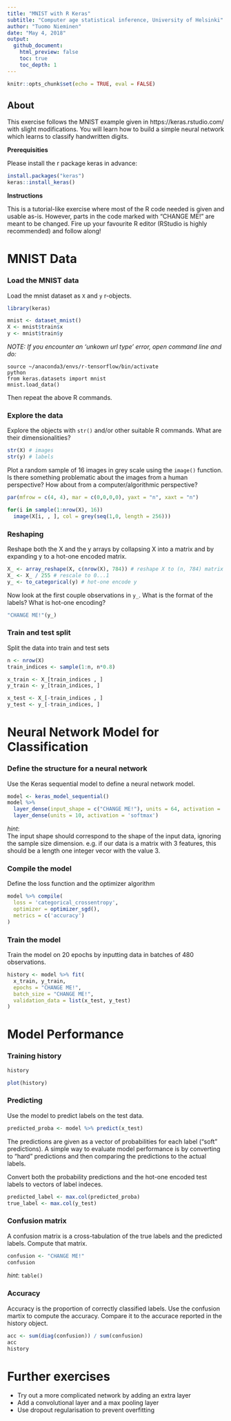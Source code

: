 ```yaml
---
title: "MNIST with R Keras"
subtitle: "Computer age statistical inference, University of Helsinki"
author: "Tuomo Nieminen"
date: "May 4, 2018"
output: 
  github_document:
    html_preview: false
    toc: true
    toc_depth: 1
---
```


```r
knitr::opts_chunk$set(echo = TRUE, eval = FALSE)
```

## About

This exercise follows the MNIST example given in https://keras.rstudio.com/ with slight modifications. You will learn how to build a simple neural network which learns to classify handwritten digits.

**Prerequisities**

Please install the r package keras in advance:  

```r
install.packages("keras")
keras::install_keras()
```

**Instructions**  

This is a tutorial-like exercise where most of the R code needed is given and usable as-is. However, parts in the code marked with "CHANGE ME!" are meant to be changed. Fire up your favourite R editor (RStudio is highly recommended) and follow along!


# MNIST Data 

### Load the MNIST data

Load the mnist dataset as `X` and `y` r-objects.


```r
library(keras)

mnist <- dataset_mnist()
X <- mnist$train$x
y <- mnist$train$y
```


*NOTE: If you encounter an 'unkown url type' error, open command line and do:*

```
source ~/anaconda3/envs/r-tensorflow/bin/activate
python
from keras.datasets import mnist
mnist.load_data()
```

Then repeat the above R commands.


### Explore the data

Explore the objects with `str()` and/or other suitable R commands. What are their dimensionalities? 

```r
str(X) # images 
str(y) # labels 
```

Plot a random sample of 16 images in grey scale using the `image()` function. Is there something problematic about the images from a human perspective? How about from a computer/algorithmic perspective?

```r
par(mfrow = c(4, 4), mar = c(0,0,0,0), yaxt = "n", xaxt = "n")

for(i in sample(1:nrow(X), 16))
  image(X[i, , ], col = grey(seq(1,0, length = 256)))
```


### Reshaping

Reshape both the X and the y arrays by collapsing X into a matrix and by expanding y to a hot-one encoded matrix.

```r
X_ <- array_reshape(X, c(nrow(X), 784)) # reshape X to (n, 784) matrix
X_ <- X_ / 255 # rescale to 0...1
y_ <- to_categorical(y) # hot-one encode y
```

Now look at the first couple observations in `y_`. What is the format of the labels? What is hot-one encoding?

```r
"CHANGE ME!"(y_)
```


### Train and test split

Split the data into train and test sets

```r
n <- nrow(X)
train_indices <- sample(1:n, n*0.8)

x_train <- X_[train_indices , ]
y_train <- y_[train_indices, ]

x_test <- X_[-train_indices , ]
y_test <- y_[-train_indices, ]
```

# Neural Network Model for Classification

### Define the structure for a neural network

Use the Keras sequential model to define a neural network model. 

```r
model <- keras_model_sequential() 
model %>% 
  layer_dense(input_shape = c("CHANGE ME!"), units = 64, activation = 'relu') %>% 
  layer_dense(units = 10, activation = 'softmax')

```

*hint*:  
The input shape should correspond to the shape of the input data, ignoring the sample size dimension. e.g. if our data is a matrix with 3 features, this should be a length one integer vecor with the value 3.

### Compile the model

Define the loss function and the optimizer algorithm

```r
model %>% compile(
  loss = 'categorical_crossentropy',
  optimizer = optimizer_sgd(),
  metrics = c('accuracy')
)
```

### Train the model

Train the model on 20 epochs by inputting data in batches of 480 observations.

```r
history <- model %>% fit(
  x_train, y_train, 
  epochs = "CHANGE ME!", 
  batch_size = "CHANGE ME!", 
  validation_data = list(x_test, y_test)
)
```


# Model Performance

### Training history

```r
history
```

```r
plot(history)
```


### Predicting

Use the model to predict labels on the test data. 

```r
predicted_proba <- model %>% predict(x_test)
```

The predictions are given as a vector of probabilities for each label ("soft" predictions). A simple way to evaluate model performance is by converting to "hard" predictions and then comparing the predictions to the actual labels.  

Convert both the probability predictions and the hot-one encoded test labels to vectors of label indeces.

```r
predicted_label <- max.col(predicted_proba)
true_label <- max.col(y_test)
```

### Confusion matrix

A confusion matrix is a cross-tabulation of the true labels and the predicted labels. Compute that matrix.

```r
confusion <- "CHANGE ME!"
confusion
```

*hint*: `table()`

### Accuracy

Accuracy is the proportion of correctly classified labels. Use the confusion martix to compute the accuracy. Compare it to the accurace reported in the history object.

```r
acc <- sum(diag(confusion)) / sum(confusion)
acc
history
```


# Further exercises

- Try out a more complicated network by adding an extra layer
- Add a convolutional layer and a max pooling layer
- Use dropout regularisation to prevent overfitting

